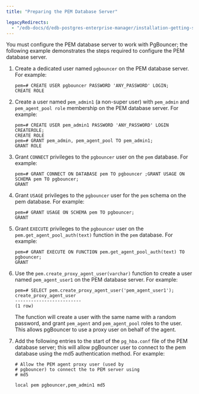 ```yaml
---
title: "Preparing the PEM Database Server"

legacyRedirects:
  - "/edb-docs/d/edb-postgres-enterprise-manager/installation-getting-started/pgbouncer-configuration-guide/8.0/preparing_the_pem_database_server.html"
---
```


You must configure the PEM database server to work with PgBouncer; the following example demonstrates the steps required to configure the PEM database server.

1.  Create a dedicated user named `pgbouncer` on the PEM database server. For example:

    ```text
    pem=# CREATE USER pgbouncer PASSWORD 'ANY_PASSWORD' LOGIN;
    CREATE ROLE
    ```

2.  Create a user named `pem_admin1` (a non-super user) with `pem_admin` and `pem_agent_pool role` membership on the PEM database server. For example:

    ```text
    pem=# CREATE USER pem_admin1 PASSWORD 'ANY_PASSWORD' LOGIN
    CREATEROLE;
    CREATE ROLE
    pem=# GRANT pem_admin, pem_agent_pool TO pem_admin1;
    GRANT ROLE
    ```

3.  Grant `CONNECT` privileges to the `pgbouncer` user on the `pem` database. For example:

    ```text
    pem=# GRANT CONNECT ON DATABASE pem TO pgbouncer ;GRANT USAGE ON
    SCHEMA pem TO pgbouncer;
    GRANT
    ```

4.  Grant `USAGE` privileges to the `pgbouncer` user for the `pem` schema on the pem database. For example:

    ```text
    pem=# GRANT USAGE ON SCHEMA pem TO pgbouncer;
    GRANT
    ```

5.  Grant `EXECUTE` privileges to the `pgbouncer` user on the `pem.get_agent_pool_auth(text)` function in the `pem` database. For example:

    ```text
    pem=# GRANT EXECUTE ON FUNCTION pem.get_agent_pool_auth(text) TO
    pgbouncer;
    GRANT
    ```

6.  Use the `pem.create_proxy_agent_user(varchar)` function to create a user named `pem_agent_user1` on the PEM database server. For example:

    ```text
    pem=# SELECT pem.create_proxy_agent_user('pem_agent_user1');
    create_proxy_agent_user
    -------------------------
    (1 row)
    ```

    The function will create a user with the same name with a random password, and grant `pem_agent` and `pem_agent_pool` roles to the user. This allows pgBouncer to use a proxy user on behalf of the agent.

7.  Add the following entries to the start of the `pg_hba.conf` file of the PEM database server; this will allow pgBouncer user to connect to the pem database using the md5 authentication method. For example:

    ```text
    # Allow the PEM agent proxy user (used by
    # pgbouncer) to connect the to PEM server using
    # md5

    local pem pgbouncer,pem_admin1 md5
    ```
